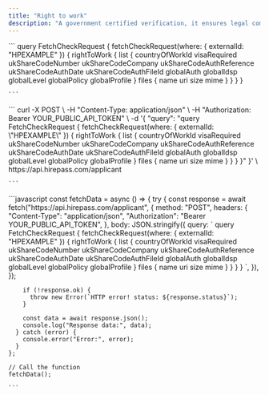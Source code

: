 ```yaml
---
title: "Right to work"
description: "A government certified verification, it ensures legal compliance and employer statutory excuse in the UK. Global coverage for visas and work permits."
---
```


<Tabs>
  <Tab title="GraphQL">
    ```
    query FetchCheckRequest {
        fetchCheckRequest(where: { externalId: "HPEXAMPLE" }) {
            rightToWork {
                list {
                    countryOfWorkId
                    visaRequired
                    ukShareCodeNumber
                    ukShareCodeCompany
                    ukShareCodeAuthReference
                    ukShareCodeAuthDate
                    ukShareCodeAuthFileId
                    globalAuth
                    globalIdsp
                    globalLevel
                    globalPolicy
                    globalProfile
                }
                files {
                    name
                    uri
                    size
                    mime
                }
            }
        }
    }
    
    ```
  </Tab>
  <Tab title="cURL">
    ```
    curl -X POST \
         -H "Content-Type: application/json" \
         -H "Authorization: Bearer YOUR_PUBLIC_API_TOKEN" \
         -d '{
           "query": "query FetchCheckRequest { 
             fetchCheckRequest(where: { externalId: \"HPEXAMPLE\" }) { 
               rightToWork { 
                 list { 
                   countryOfWorkId 
                   visaRequired 
                   ukShareCodeNumber 
                   ukShareCodeCompany 
                   ukShareCodeAuthReference 
                   ukShareCodeAuthDate 
                   ukShareCodeAuthFileId 
                   globalAuth 
                   globalIdsp 
                   globalLevel 
                   globalPolicy 
                   globalProfile 
                 } 
                 files { 
                   name 
                   uri 
                   size 
                   mime 
                 } 
               } 
             } 
           }"
         }' \
         https://api.hirepass.com/applicant
    
    ```
  </Tab>
  <Tab title="Javascript">
    ```javascript
    const fetchData = async () => {
      try {
        const response = await fetch("https://api.hirepass.com/applicant", {
          method: "POST",
          headers: {
            "Content-Type": "application/json",
            "Authorization": "Bearer YOUR_PUBLIC_API_TOKEN",
          },
          body: JSON.stringify({
            query: `
              query FetchCheckRequest {
                fetchCheckRequest(where: { externalId: "HPEXAMPLE" }) {
                  rightToWork {
                    list {
                      countryOfWorkId
                      visaRequired
                      ukShareCodeNumber
                      ukShareCodeCompany
                      ukShareCodeAuthReference
                      ukShareCodeAuthDate
                      ukShareCodeAuthFileId
                      globalAuth
                      globalIdsp
                      globalLevel
                      globalPolicy
                      globalProfile
                    }
                    files {
                      name
                      uri
                      size
                      mime
                    }
                  }
                }
              }
            `,
          }),
        });
    
        if (!response.ok) {
          throw new Error(`HTTP error! status: ${response.status}`);
        }
    
        const data = await response.json();
        console.log("Response data:", data);
      } catch (error) {
        console.error("Error:", error);
      }
    };
    
    // Call the function
    fetchData();
    
    ```
  </Tab>
</Tabs>